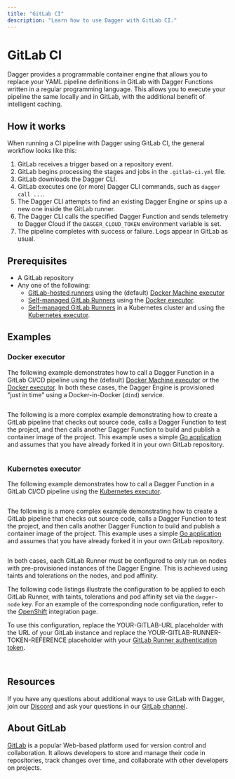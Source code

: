 ```yaml
---
title: "GitLab CI"
description: "Learn how to use Dagger with GitLab CI."
---
```


# GitLab CI

Dagger provides a programmable container engine that allows you to replace your YAML pipeline definitions in GitLab with Dagger Functions written in a regular programming language. This allows you to execute your pipeline the same locally and in GitLab, with the additional benefit of intelligent caching.

## How it works

When running a CI pipeline with Dagger using GitLab CI, the general workflow looks like this:

1. GitLab receives a trigger based on a repository event.
1. GitLab begins processing the stages and jobs in the `.gitlab-ci.yml` file.
1. GitLab downloads the Dagger CLI.
1. GitLab executes one (or more) Dagger CLI commands, such as `dagger call ...`.
1. The Dagger CLI attempts to find an existing Dagger Engine or spins up a new one inside the GitLab runner.
1. The Dagger CLI calls the specified Dagger Function and sends telemetry to Dagger Cloud if the `DAGGER_CLOUD_TOKEN` environment variable is set.
1. The pipeline completes with success or failure. Logs appear in GitLab as usual.

## Prerequisites

- A GitLab repository
- Any one of the following:
  - [GitLab-hosted runners](https://docs.gitlab.com/ee/ci/runners/index.html) using the (default) [Docker Machine executor](https://docs.gitlab.com/runner/executors/docker_machine.html)
  - [Self-managed GitLab Runners](https://docs.gitlab.com/runner/install/index.html) using the [Docker executor](https://docs.gitlab.com/runner/executors/docker.html).
  - [Self-managed GitLab Runners](https://docs.gitlab.com/runner/install/index.html) in a Kubernetes cluster and using the [Kubernetes executor](https://docs.gitlab.com/runner/executors/kubernetes/).

## Examples

### Docker executor

The following example demonstrates how to call a Dagger Function in a GitLab CI/CD pipeline using the (default) [Docker Machine executor](https://docs.gitlab.com/runner/executors/docker_machine.html) or the [Docker executor](https://docs.gitlab.com/runner/executors/docker.html). In both these cases, the Dagger Engine is provisioned "just in time" using a Docker-in-Docker (`dind`) service.

```yaml title=".gitlab-ci.yml" file=./snippets/gitlab-docker-hello.yml
```

The following is a more complex example demonstrating how to create a GitLab pipeline that checks out source code, calls a Dagger Function to test the project, and then calls another Dagger Function to build and publish a container image of the project. This example uses a simple [Go application](https://github.com/kpenfound/greetings-api) and assumes that you have already forked it in your own GitLab repository.

```yaml title=".gitlab-ci.yml" file=./snippets/gitlab-docker-test-build.yml
```

### Kubernetes executor

The following example demonstrates how to call a Dagger Function in a GitLab CI/CD pipeline using the [Kubernetes executor](https://docs.gitlab.com/runner/executors/kubernetes/).

```yaml title=".gitlab-ci.yml" file=./snippets/gitlab-kubernetes-hello.yml
```

The following is a more complex example demonstrating how to create a GitLab pipeline that checks out source code, calls a Dagger Function to test the project, and then calls another Dagger Function to build and publish a container image of the project. This example uses a simple [Go application](https://github.com/kpenfound/greetings-api) and assumes that you have already forked it in your own GitLab repository.


```yaml title=".gitlab-ci.yml" file=./snippets/gitlab-kubernetes-test-build.yml
```

In both cases, each GitLab Runner must be configured to only run on nodes with pre-provisioned instances of the Dagger Engine. This is achieved using taints and tolerations on the nodes, and pod affinity.

The following code listings illustrate the configuration to be applied to each GitLab Runner, with taints, tolerations and pod affinity set via the `dagger-node` key. For an example of the corresponding node configuration, refer to the [OpenShift](./openshift.mdx) integration page.

To use this configuration, replace the YOUR-GITLAB-URL placeholder with the URL of your GitLab instance and replace the YOUR-GITLAB-RUNNER-TOKEN-REFERENCE placeholder with your [GitLab Runner authentication token](https://docs.gitlab.com/ee/ci/runners/runners_scope.html#create-a-shared-runner-with-a-runner-authentication-token).

```yaml title="runner-config.yml" file=./snippets/gitlab-runner-config.yml
```

```yaml title="runner.yml" file=./snippets/gitlab-runner.yml
```


## Resources

If you have any questions about additional ways to use GitLab with Dagger, join our [Discord](https://discord.gg/dagger-io) and ask your questions in our [GitLab channel](https://discord.com/channels/707636530424053791/1122940615806685296).

## About GitLab

[GitLab](https://gitlab.com/) is a popular Web-based platform used for version control and collaboration. It allows developers to store and manage their code in repositories, track changes over time, and collaborate with other developers on projects.
